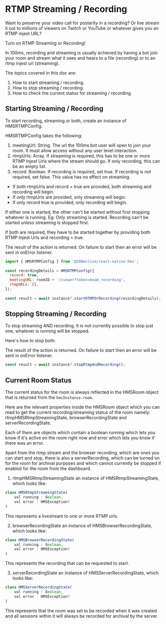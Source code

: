 # RTMP Streaming / Recording
Want to preserve your video call for posterity in a recording? Or live stream it out to millions of viewers on Twitch or YouTube or whatever gives you an RTMP injest URL?

Turn on RTMP Streaming or Recording!

In 100ms, recording and streaming is usually achieved by having a bot join your room and stream what it sees and hears to a file (recording) or to an rtmp injest url (streaming).

The topics covered in this doc are:

1. How to start streaming / recording.
2. How to stop streaming / recording.
3. How to check the current status for streaming / recording.

## Starting Streaming / Recording
To start recording, streaming or both, create an instance of HMSRTMPConfig.

HMSRTMPConfig takes the following:

1. meetingUrl: String. The url the 100ms bot user will open to join your room. It must allow access without any user level interaction.
2. rtmpUrls: Array<String>. If streaming is required, this has to be one or more RTMP Injest Urls where the stream should go. If only recording, this can be an empty list.
3. record: Boolean. If recording is required, set true. If recording is not required, set false. This value has no effect on streaming.

* If both rtmpUrls and record = true are provided, both streaming and recording will begin.
* If only rtmpUrls are provided, only streaming will begin.
* If only record true is provided, only recording will begin.

If either one is started, the other can't be started without first stopping whatever is running. Eg: Only streaming is started. Recording can't be started unless streaming is stopped first.

If both are required, they have to be started together by providing both RTMP Injest Urls and recording = true.

The result of the action is returned. On failure to start then an error will be sent in onError listener.

```js
import { HMSRTMPConfig } from '@100mslive/react-native-hms';
  
const recordingDetails = HMSRTMPConfig({
  record: true,
  meetingURL: roomID + '/viewer?token=beam_recording',
  rtmpURLs: [],
});
  
const result = await instance?.startRTMPOrRecording(recordingDetails);
```
## Stopping Streaming / Recording
To stop streaming AND recording. It is not currently possible to stop just one, whatever is running will be stopped.

Here's how to stop both:

The result of the action is returned. On failure to start then an error will be sent in onError listener.
  
```js
const result = await instance?.stopRtmpAndRecording();
```
## Current Room Status
The current status for the room is always reflected in the HMSRoom object that is returned from the `hmsInstance.room`.

Here are the relevant properties inside the HMSRoom object which you can read to get the current recording/streaming status of the room namely: rtmpHMSRtmpStreamingState, browserRecordingState and serverRecordingState.

Each of them are objects which contain a boolean running which lets you know if it's active on the room right now and error which lets you know if there was an error.

Apart from the rtmp stream and the browser recording, which are ones you can start and stop, there is also a serverRecording, which can be turned on for the room for archival purposes and which cannot currently be stopped if enabled for the room from the dashboard.  

1. rtmpHMSRtmpStreamingState an instance of HMSRtmpStreamingState, which looks like:
```js 
class HMSRtmpStreamingState(
    val running : Boolean,
    val error : HMSException?
)
```
This represents a livestream to one or more RTMP urls.

2. browserRecordingState an instance of HMSBrowserRecordingState, which looks like:
```js 
class HMSBrowserRecordingState(
    val running : Boolean,
    val error : HMSException?
)
```
This represents the recording that can be requested to start.

3. serverRecordingState an instance of HMSServerRecordingState, which looks like:
```js
class HMSServerRecordingState(
    val running : Boolean,
    val error : HMSException?
)
```
This represents that the room was set to be recorded when it was created and all sessions within it will always be recorded for archival by the server.
  
  
  
